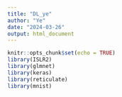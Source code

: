 ```yaml
---
title: "DL_ye"
author: "Ye"
date: "2024-03-26"
output: html_document
---
```


```r
knitr::opts_chunk$set(echo = TRUE)
library(ISLR2)
library(glmnet)
library(keras)
library(reticulate)
library(mnist)
```


